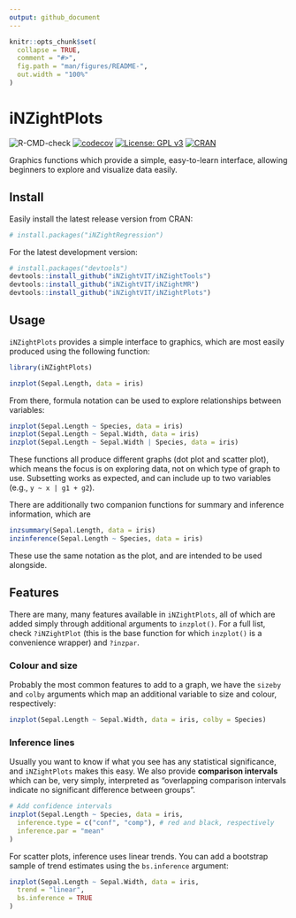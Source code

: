 ```yaml
---
output: github_document
---
```


```r
knitr::opts_chunk$set(
  collapse = TRUE,
  comment = "#>",
  fig.path = "man/figures/README-",
  out.width = "100%"
)
```

# iNZightPlots

<!-- badges: start -->
![R-CMD-check](https://github.com/iNZightVIT/iNZightPlots/workflows/R-CMD-check/badge.svg)
[![codecov](https://codecov.io/gh/iNZightVIT/iNZightPlots/branch/dev/graph/badge.svg)](https://codecov.io/gh/iNZightVIT/iNZightPlots)
[![License: GPL v3](https://img.shields.io/badge/License-GPL%20v3-blue.svg)](http://www.gnu.org/licenses/gpl-3.0)
[![CRAN](https://www.r-pkg.org/badges/version/iNZightPlots)](https://CRAN.R-project.org/package=iNZightPlots)
<!-- badges: end -->


Graphics functions which provide a simple, easy-to-learn interface, allowing beginners to explore and visualize data easily.


## Install

Easily install the latest release version from CRAN:
``` r
# install.packages("iNZightRegression")
```

For the latest development version:
```r
# install.packages("devtools")
devtools::install_github("iNZightVIT/iNZightTools")
devtools::install_github("iNZightVIT/iNZightMR")
devtools::install_github("iNZightVIT/iNZightPlots")
```

## Usage

`iNZightPlots` provides a simple interface to graphics, which are most easily produced using the following function:
```r
library(iNZightPlots)

inzplot(Sepal.Length, data = iris)
```

From there, formula notation can be used to explore relationships between variables:
```r
inzplot(Sepal.Length ~ Species, data = iris)
inzplot(Sepal.Length ~ Sepal.Width, data = iris)
inzplot(Sepal.Length ~ Sepal.Width | Species, data = iris)
```

These functions all produce different graphs (dot plot and scatter plot), which means the focus is on exploring data, not on which type of graph to use. Subsetting works as expected, and can include up to two variables (e.g., `y ~ x | g1 + g2`).

There are additionally two companion functions for summary and inference information, which are
```r
inzsummary(Sepal.Length, data = iris)
inzinference(Sepal.Length ~ Species, data = iris)
```
These use the same notation as the plot, and are intended to be used alongside.


## Features

There are many, many features available in `iNZightPlots`, all of which are added simply through additional arguments to `inzplot()`. For a full list, check `?iNZightPlot` (this is the base function for which `inzplot()` is a convenience wrapper) and `?inzpar`.


### Colour and size

Probably the most common features to add to a graph, we have the `sizeby` and `colby` arguments which map an additional variable to size and colour, respectively:
```r
inzplot(Sepal.Length ~ Sepal.Width, data = iris, colby = Species)
```

### Inference lines

Usually you want to know if what you see has any statistical significance, and `iNZightPlots` makes this easy. We also provide __comparison intervals__ which can be, very simply, interpreted as "overlapping comparison intervals indicate no significant difference between groups".
```r
# Add confidence intervals
inzplot(Sepal.Length ~ Species, data = iris,
  inference.type = c("conf", "comp"), # red and black, respectively
  inference.par = "mean"
)
```

For scatter plots, inference uses linear trends. You can add a bootstrap sample of trend estimates using the `bs.inference` argument:
```r
inzplot(Sepal.Length ~ Sepal.Width, data = iris,
  trend = "linear",
  bs.inference = TRUE
)
```

